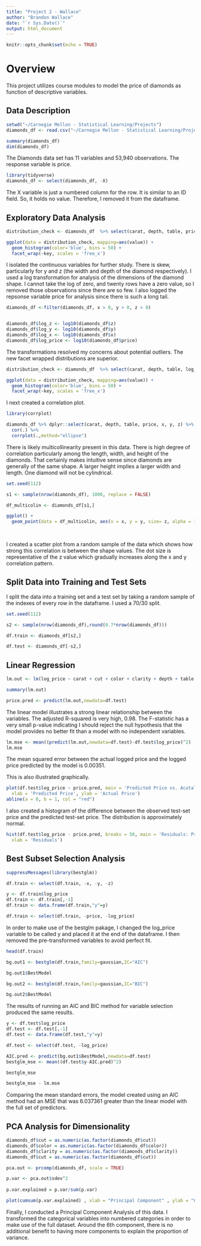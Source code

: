 ```yaml
---
title: "Project 2 - Wallace"
author: "Brandon Wallace"
date: "`r Sys.Date()`"
output: html_document
---
```


```r
knitr::opts_chunk$set(echo = TRUE)
```

# Overview

This project utilizes course modules to model the price of diamonds as function of descriptive variables. 

## Data Description

```r
setwd("~/Carnegie Mellon - Statistical Learning/Projects")
diamonds_df <- read.csv("~/Carnegie Mellon - Statistical Learning/Projects/diamonds.csv", stringsAsFactors=TRUE)

summary(diamonds_df)
dim(diamonds_df)

```
The Diamonds data set has 11 variables and 53,940 observations. The response variable is price. 


```r
library(tidyverse)
diamonds_df <- select(diamonds_df, -X)

```
The X variable is just a numbered column for the row. It is similar to an ID field. So, it holds no value. Therefore, I removed it from the dataframe.  


## Exploratory Data Analysis

```r

distribution_check <- diamonds_df  %>% select(carat, depth, table, price, x, y, z) %>% gather()

ggplot(data = distribution_check, mapping=aes(value)) +
  geom_histogram(color='blue', bins = 50) +
  facet_wrap(~key, scales = 'free_x') 

```

  
I isolated the continuous variables for further study. There is skew, particularly for y and z (the width and depth of the diamond respectively). I used a log transformation for analysis of the dimensions of the diamond shape. I cannot take the log of zero, and twenty rows have a zero value, so I removed those observations since there are so few. I also logged the repsonse variable price for analysis since there is such a long tail. 
  
  
```r

diamonds_df <-filter(diamonds_df, x > 0, y > 0, z > 0)


diamonds_df$log_z <- log10(diamonds_df$z)
diamonds_df$log_y <- log10(diamonds_df$y)
diamonds_df$log_x <- log10(diamonds_df$x)
diamonds_df$log_price <- log10(diamonds_df$price)

```

  
The transformations resolved my concerns about potential outliers. The new facet wrapped distributions are superior. 
  
  
```r
distribution_check <- diamonds_df  %>% select(carat, depth, table, log_price, log_x, log_y, log_z) %>% gather()

ggplot(data = distribution_check, mapping=aes(value)) +
  geom_histogram(color='blue', bins = 50) +
  facet_wrap(~key, scales = 'free_x') 

```
  
I next created a correlation plot.
  
  
```r
library(corrplot)

diamonds_df %>% dplyr::select(carat, depth, table, price, x, y, z) %>%
  cor(.) %>%
  corrplot(.,method="ellipse")

```

    
There is likely multicollinearity present in this data. There is high degree of correlation particularly among the length, width, and height of the diamonds. That certainly makes intuitive sense since diamonds are generally of the same shape. A larger height implies a larger width and length. One diamond will not be cylindrical.  

```r

set.seed(112)

s1 <- sample(nrow(diamonds_df), 1000, replace = FALSE) 

df_multicolin <- diamonds_df[s1,]

ggplot() +
  geom_point(data = df_multicolin, aes(x = x, y = y, size= z, alpha = 1/10)) 
             
            
```
  
I created a scatter plot from a random sample of the data which shows how strong this correlation is between the shape values. The dot size is representative of the z value which gradually increases along the x and y correlation pattern.  
  
## Split Data into Training and Test Sets  
  
  
I split the data into a training set and a test set by taking a random sample of the indexes of every row in the dataframe. I used a 70/30 split. 

```r

set.seed(112)

s2 <- sample(nrow(diamonds_df),round(0.7*nrow(diamonds_df)))

df.train <- diamonds_df[s2,]

df.test <- diamonds_df[-s2,]

```


## Linear Regression
```r

lm.out <- lm(log_price ~ carat + cut + color + clarity + depth + table + log_x + log_y + log_z,  data = df.train)

summary(lm.out)

price.pred <- predict(lm.out,newdata=df.test)

```
  
The linear model illustrates a strong linear relationship between the variables. The adjusted R-squared is very high, 0.98. The F-statistic has a very small p-value indicating I should reject the null hypothesis that the model provides no better fit than a model with no independent variables.   

```r
lm.mse <- mean((predict(lm.out,newdata=df.test)-df.test$log_price)^2)
lm.mse
```
  
The mean squared error between the actual logged price and the logged price predicted by the model is 0.00351.  

This is also illustrated graphically.  

```r

plot(df.test$log_price ~ price.pred, main = 'Predicted Price vs. Acutal Price',
  xlab = 'Predicted Price', ylab = 'Actual Price')
abline(a = 0, b = 1, col = "red")
```

I also created a histogram of the difference between the observed test-set price and the predicted test-set price. The distribution is approximately normal.  

```r

hist(df.test$log_price - price.pred, breaks = 50, main = 'Residuals: Predicted Price vs. Acutal Price',
  xlab = 'Residuals') 

```
  

## Best Subset Selection Analysis

```r
suppressMessages(library(bestglm))

df.train <- select(df.train, -x, -y, -z)

y <- df.train$log_price
df.train <- df.train[,-1]
df.train <- data.frame(df.train,"y"=y)

df.train <- select(df.train, -price, -log_price)

```
  
In order to make use of the bestglm pakage, I changed the log_price variable to be called y and placed it at the end of the dataframe. I then removed the pre-transformed variables to avoid perfect fit. 
  
```r
head(df.train)
```
  
```r
bg.out1 <- bestglm(df.train,family=gaussian,IC="AIC")
```
```r
bg.out1$BestModel
```
```r
bg.out2 <- bestglm(df.train,family=gaussian,IC="BIC")
```

```r
bg.out2$BestModel
```
   
The results of running an AIC and BIC method for variable selection produced the same results.  

```r

y <- df.test$log_price
df.test <- df.test[,-1]
df.test <- data.frame(df.test,"y"=y)

df.test <- select(df.test, -log_price)

AIC.pred <- predict(bg.out1$BestModel,newdata=df.test)
bestglm_mse <- mean((df.test$y-AIC.pred)^2)

bestglm_mse

```
```r
bestglm_mse - lm.mse
```
Comparing the mean standard errors, the model created using an AIC method had an MSE that was 6.037361 greater than the linear model with the full set of predictors. 
  
  

## PCA Analysis for Dimensionality 
```r

diamonds_df$cut = as.numeric(as.factor(diamonds_df$cut))
diamonds_df$color = as.numeric(as.factor(diamonds_df$color))
diamonds_df$clarity = as.numeric(as.factor(diamonds_df$clarity))
diamonds_df$cut = as.numeric(as.factor(diamonds_df$cut))

pca.out <- prcomp(diamonds_df, scale = TRUE)

p.var <- pca.out$sdev^2
  
p.var.explained = p.var/sum(p.var)

plot(cumsum(p.var.explained) , xlab = "Principal Component" , ylab = "Cumulative Proportio n of Variance Explained ", ylim = c (0 ,1) , type = 'b')

```
  

Finally, I conducted a Principal Component Analysis of this data. I transformed the categorical variables into numbered categories in order to make use of the full dataset. Around the 6th component, there is no additional benefit to having more components to explain the proportion of variance.  


  
  
   